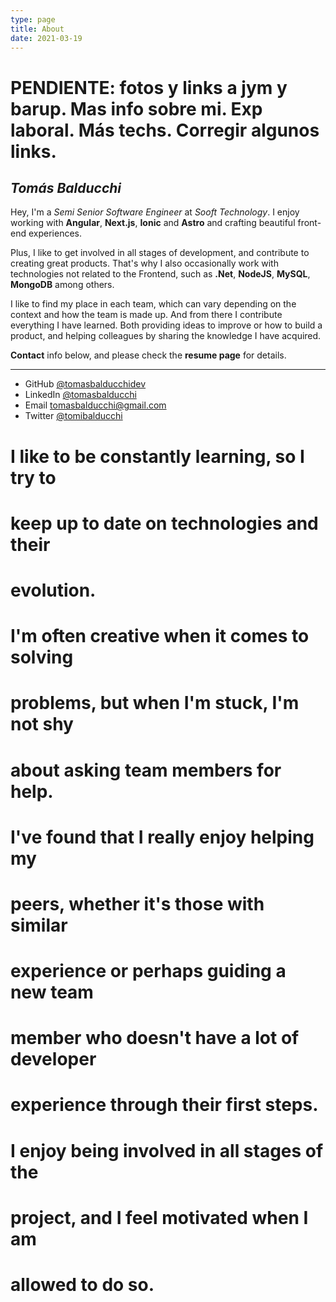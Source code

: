```yaml
---
type: page
title: About
date: 2021-03-19
---
```


# PENDIENTE: fotos y links a jym y barup. Mas info sobre mi. Exp laboral. Más techs. Corregir algunos links.

## _Tomás Balducchi_

Hey, I'm a _Semi Senior Software Engineer_ at _Sooft Technology_. I enjoy working with **Angular**, **Next.js**, **Ionic** and **Astro** and crafting beautiful front-end experiences.

Plus, I like to get involved in all stages of development, and contribute to creating great products. That's why I also occasionally work with technologies not related to the Frontend, such as **.Net**, **NodeJS**, **MySQL**, **MongoDB** among others.

I like to find my place in each team, which can vary depending on the context and how the team is made up. And from there I contribute everything I have learned. Both providing ideas to improve or how to build a product, and helping colleagues by sharing the knowledge I have acquired.

**Contact** info below, and please check the **resume page** for details.

---

- GitHub [@tomasbalducchidev](https://github.com/tomasbalducchidev)
- LinkedIn [@tomasbalducchi](https://www.linkedin.com/in/tomas-balducchi/)
- Email tomasbalducchi@gmail.com
- Twitter [@tomibalducchi](https://twitter.com/tomibalducchi)

# I like to be constantly learning, so I try to

# keep up to date on technologies and their

# evolution.

# I'm often creative when it comes to solving

# problems, but when I'm stuck, I'm not shy

# about asking team members for help.

# I've found that I really enjoy helping my

# peers, whether it's those with similar

# experience or perhaps guiding a new team

# member who doesn't have a lot of developer

# experience through their first steps.

# I enjoy being involved in all stages of the

# project, and I feel motivated when I am

# allowed to do so.
